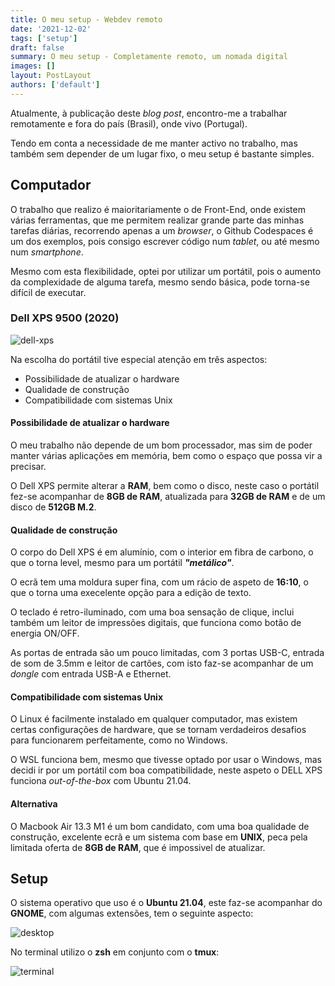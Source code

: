 ```yaml
---
title: O meu setup - Webdev remoto
date: '2021-12-02'
tags: ['setup']
draft: false
summary: O meu setup - Completamente remoto, um nomada digital
images: []
layout: PostLayout
authors: ['default']
---
```


Atualmente, à publicação deste _blog post_, encontro-me a trabalhar remotamente e fora do país (Brasil), onde vivo (Portugal).

Tendo em conta a necessidade de me manter activo no trabalho, mas também sem depender de um lugar fixo, o meu setup é bastante simples.

## Computador

O trabalho que realizo é maioritariamente o de Front-End, onde existem várias ferramentas, que me permitem realizar grande parte das minhas tarefas diárias,
recorrendo apenas a um _browser_, o Github Codespaces é um dos exemplos, pois consigo escrever código num _tablet_, ou até mesmo num _smartphone_.

Mesmo com esta flexibilidade, optei por utilizar um portátil, pois o aumento da complexidade de alguma tarefa, mesmo sendo básica, pode torna-se difícil
de executar.

### Dell XPS 9500 (2020)

![dell-xps](/static/images/laptop_compressed.jpg)

Na escolha do portátil tive especial atenção em três aspectos:

- Possibilidade de atualizar o hardware
- Qualidade de construção
- Compatibilidade com sistemas Unix

#### Possibilidade de atualizar o hardware

O meu trabalho não depende de um bom processador, mas sim de poder manter várias aplicações em memória, bem como o espaço que possa vir a precisar.

O Dell XPS permite alterar a **RAM**, bem como o disco, neste caso o portátil fez-se acompanhar de **8GB de RAM**,
atualizada para **32GB de RAM** e de um disco de **512GB M.2**.

#### Qualidade de construção

O corpo do Dell XPS é em alumínio, com o interior em fibra de carbono, o que o torna level, mesmo para um portátil **_"metálico"_**.

O ecrã tem uma moldura super fina, com um rácio de aspeto de **16:10**, o que o torna uma execelente opção para a edição de texto.

O teclado é retro-iluminado, com uma boa sensação de clique, inclui também um leitor de impressões digitais, que funciona como botão de energia ON/OFF.

As portas de entrada são um pouco limitadas, com 3 portas USB-C, entrada de som de 3.5mm e leitor de cartões, com isto faz-se acompanhar de um
_dongle_ com entrada USB-A e Ethernet.

#### Compatibilidade com sistemas Unix

O Linux é facilmente instalado em qualquer computador, mas existem certas configurações de hardware, que se tornam verdadeiros desafios para funcionarem perfeitamente,
como no Windows.

O WSL funciona bem, mesmo que tivesse optado por usar o Windows, mas decidi ir por um portátil com boa compatibilidade, neste aspeto o DELL XPS funciona
_out-of-the-box_ com Ubuntu 21.04.

#### Alternativa

O Macbook Air 13.3 M1 é um bom candidato, com uma boa qualidade de construção, excelente ecrã e um sistema com base em **UNIX**, peca pela limitada oferta
de **8GB de RAM**, que é impossivel de atualizar.

## Setup

O sistema operativo que uso é o **Ubuntu 21.04**, este faz-se acompanhar do **GNOME**, com algumas extensões, tem o seguinte aspecto:

![desktop](/static/images/desktop.png)

No terminal utilizo o **zsh** em conjunto com o **tmux**:

![terminal](/static/images/terminal.png)
